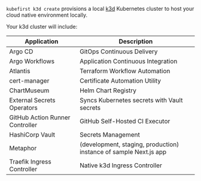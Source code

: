 `kubefirst k3d create` provisions a local [k3d](https://k3d.io) Kubernetes cluster to host your cloud native environment locally.

Your k3d cluster will include:

| Application                     | Description                                                                 |
|---------------------------------|-----------------------------------------------------------------------------|
| Argo CD                         | GitOps Continuous Delivery                                                  |
| Argo Workflows                  | Application Continuous Integration                                          |
| Atlantis                        | Terraform Workflow Automation                                               |
| cert-manager                    | Certificate Automation Utility                                              |
| ChartMuseum                     | Helm Chart Registry                                                         |
| External Secrets Operators      | Syncs Kubernetes secrets with Vault secrets                                 |
| GitHub Action Runner Controller | GitHub Self-Hosted CI Executor                                                          |
| HashiCorp Vault                 | Secrets Management                                                          |
| Metaphor                        | (development, staging, production) instance of sample Next.js app           |
| Traefik Ingress Controller      | Native k3d Ingress Controller                                               |
